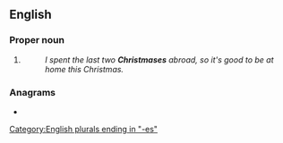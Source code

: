 ==English==

===Proper noun===
{{head|en|proper noun form}}

# {{plural of|en|Christmas}}
#: ''I spent the last two '''Christmases''' abroad, so it's good to be at home this Christmas.''

===Anagrams===
* {{anagrams|en|a=acehimrssst|Christmasse}}

[[Category:English plurals ending in "-es"]]